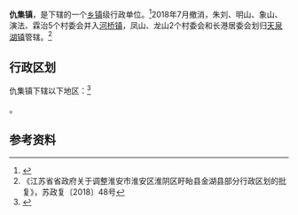 {{中国乡级行政区|32/08/30/112/000}}

'''仇集镇'''，是{{PRC admin/fullname|32/08/30/112/000|3}}下辖的一个[[乡镇|乡镇]]级行政单位。<ref>{{PRC admin/ref sgc|{{PRC admin/parent|32/08/30/112/000}}}}</ref>2018年7月撤消，朱刘、明山、象山、演法、霖治5个村委会并入[[河桥镇|河桥镇]]，凤山、龙山2个村委会和长港居委会划归[[天泉湖镇|天泉湖镇]]管辖。<ref>《江苏省省政府关于调整淮安市淮安区淮阴区盱眙县金湖县部分行政区划的批复》，苏政复〔2018〕48号</ref>

== 行政区划 ==

仇集镇下辖以下地区：<ref>{{PRC admin/ref sgc|32/08/30/112/000}}</ref>

{{PRC admin/children|32/08/30/112/000}}。

== 参考资料 ==

{{reflist}}

{{行政区划小作品}}
{{PRC admin/navcat|32/08/30/112/000}}